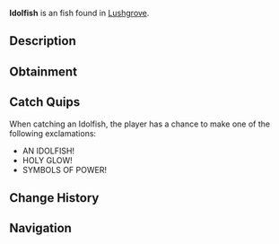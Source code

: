 {{FishInfobox
|image          = Idolfish.png
|rarity         = Exotic
|sea            = Second Sea
|location       = [[Lushgrove]]
|sublocation    = 
|sources        = Fishing Rod
|radar_location = 
|prog_speed     = -80
|xp             = 2150
|weather        = Windy
|time           = 
|season         = Winter
|bait           = Golden Worm
|base_weight    = 1700
|base_value     = 4300
|weight_range   = 990
|base_chance    = 1
|base_resil     = 10
}}
'''Idolfish''' is an {{Rarity|Exotic}} fish found in [[Lushgrove]].

== Description ==
{{Description|A white translucent fish adorned with yellow symbols and fins, glowing like a sacred relic.|Bestiary Entry}}

== Obtainment ==
{{Description|Its radiance pierces the chill of a restless frost.|Bestiary Hint}}
{{Fish Availability|
Lushgrove
|top_rods      = 
Great Rod of Oscar\27099.8\162686;
Astralhook Rod\24822.96\165977.65;
Fang of the Eclipse\20984.95\182177.24;
Carrot Rod\19694.43\151901.29;
Free Spirit Rod\17925.09\139325.68;
Lobster Rod\17585.78\144307.04;
Rod Of The Exalted One\9982.99\88085.21;
Poseidon Rod\10643.82\94966.99;
Blazebringer Rod\15740.3\133908.47;
Verdant Shear Rod\15359.22\129548.94;
Trident Rod\12291.54\109238.48;
Seraphic Rod\11895.07\105270.03;
Ethereal Prism Rod\11622.89\100649.72;
Challenger's Rod\11240.49\96751.21;
No-Life Rod\10890.44\92060.47;
Rod Of The Forgotten Fang\10367.16\90922.8;
Rod Of The Depths\9414.19\80686.64;
Depthseeker Rod\9367.34\79279.81;
Avalanche Rod\8884.07\75358.37;
Volcanic Rod\8878.65\73519.13;
Zeus Rod\8646.87\71599.85;
Steady Rod\8407.79\74121.26
|recommended   = Astralhook Rod
}}

== Catch Quips ==
When catching an Idolfish, the player has a chance to make one of the following exclamations:
* AN IDOLFISH!
* HOLY GLOW!
* SYMBOLS OF POWER!

== Change History ==
{{Change History|{{subst:Current Version}}}}

== Navigation ==
{{Fish Navbox|Lushgrove}}